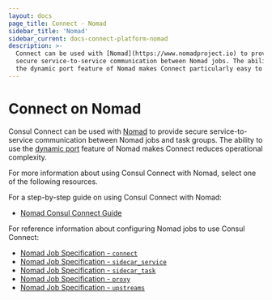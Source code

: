 ```yaml
---
layout: docs
page_title: Connect - Nomad
sidebar_title: 'Nomad'
sidebar_current: docs-connect-platform-nomad
description: >-
  Connect can be used with [Nomad](https://www.nomadproject.io) to provide
  secure service-to-service communication between Nomad jobs. The ability to use
  the dynamic port feature of Nomad makes Connect particularly easy to use.
---
```


# Connect on Nomad

Consul Connect can be used with [Nomad](https://www.nomadproject.io) to provide
secure service-to-service communication between Nomad jobs and task groups. The ability to
use the [dynamic port](https://www.nomadproject.io/docs/job-specification/network.html#dynamic-ports)
feature of Nomad makes Connect reduces operational complexity.

For more information
about using Consul Connect with Nomad, select one of the following resources.

For a step-by-step guide on using Consul Connect with Nomad:

- [Nomad Consul Connect Guide](https://nomadproject.io/docs/integrations/consul-connect)

For reference information about configuring Nomad jobs to use Consul Connect:

- [Nomad Job Specification - `connect`](https://www.nomadproject.io/docs/job-specification/connect.html)
- [Nomad Job Specification - `sidecar_service`](https://www.nomadproject.io/docs/job-specification/sidecar_service.html)
- [Nomad Job Specification - `sidecar_task`](https://www.nomadproject.io/docs/job-specification/sidecar_task.html)
- [Nomad Job Specification - `proxy`](https://www.nomadproject.io/docs/job-specification/proxy.html)
- [Nomad Job Specification - `upstreams`](https://www.nomadproject.io/docs/job-specification/upstreams.html)
